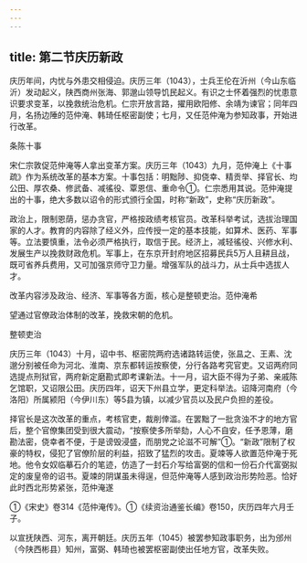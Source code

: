 ```yaml
---
---
---
```

title: 第二节庆历新政
---



庆历年间，内忧与外患交相侵迫。庆历三年（1043），士兵王伦在沂州（今山东临沂）发动起义，陕西商州张海、郭邈山领导饥民起义。有识之士怀着强烈的忧患意识要求变革，以挽救统治危机。仁宗开放言路，擢用欧阳修、余靖为谏官；同年四月，名扬边陲的范仲淹、韩琦任枢密副使；七月，又任范仲淹为参知政事，开始进行改革。

条陈十事

宋仁宗敦促范仲淹等人拿出变革方案。庆历三年（1043）九月，范仲淹上《十事疏》作为系统改革的基本方案。十事包括：明黜陟、抑侥幸、精贡举、择官长、均公田、厚农桑、修武备、减徭役、覃恩信、重命令①。仁宗悉用其说。范仲淹提出的十事，绝大多数以诏令的形式颁行全国，时称“新政”，史称“庆历新政”。

政治上，限制恩荫，惩办贪官，严格按政绩考核官员。改革科举考试，选拔治理国家的人才。教育的内容除了经义外，应传授一定的基本技能，如算术、医药、军事等。立法要慎重，法令必须严格执行，取信于民。经济上，减轻徭役、兴修水利、发展生产以挽救财政危机。军事上，在东京开封府地区招募民兵5万人且耕且战，既可省养兵费用，又可加强京师守卫力量。增强军队的战斗力，从士兵中选拔人才。

改革内容涉及政治、经济、军事等各方面，核心是整顿吏治。范仲淹希

望通过官僚政治体制的改革，挽救宋朝的危机。

整顿吏治

庆历三年（1043）十月，诏中书、枢密院两府选诸路转运使，张昷之、王素、沈邈分别被任命为河北、淮南、京东都转运按察使，分行各路考究官吏。又诏两府同选提点刑狱官，两府新定磨勘式即考课新法。十一月，诏大臣不得为子弟、亲戚陈乞馆职，又诏限公田。庆历四年，诏天下州县立学，更定科举法。诏降河南府（今洛阳）所属颍阳（今伊川东）等5县为镇，以减少官员以及民户负担的差役。

择官长是这次改革的重点，考核官吏，裁削倖滥。在罢黜了一批贪浊不才的地方官后，整个官僚集团受到很大震动，“按察使多所举劾，人心不自安，任予恩薄，磨勘法密，侥幸者不便，于是谤毁浸盛，而朋党之论滋不可解”①。“新政”限制了权豪的特权，侵犯了官僚阶层的利益，招致了猛烈的攻击。夏竦等人欲置范仲淹于死地。他令女奴临摹石介的笔迹，仿造了一封石介写给富弼的信和一份石介代富弼拟定的废皇帝的诏书。夏竦的阴谋虽未得逞，但范仲淹等人感到政治形势险恶。恰好此时西北形势紧张，范仲淹遂

①《宋史》卷314《范仲淹传》。①《续资治通鉴长编》卷150，庆历四年六月壬子。

以宣抚陕西、河东，离开朝廷。庆历五年（1045）被罢参知政事职务，出为邠州（今陕西彬县）知州，富弼、韩琦也被罢枢密副使出任地方官，改革失败。